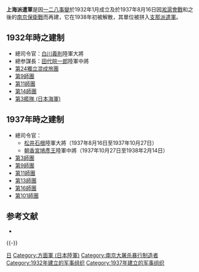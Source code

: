 {{no footnotes|time=2019-02-21T09:00:59+00:00}}
'''上海派遣軍'''是因[[一二八事變|一二八事變]]於1932年1月成立及於1937年8月16日因[[淞滬會戰|淞滬會戰]]和之後的[[南京保衛戰|南京保衛戰]]而再建，它在1938年初被解散，其單位被拼入[[支那派遣軍|支那派遣軍]]。

== 1932年時之建制 ==
*總司令官：[[白川義則|白川義則]]陸軍大將
*總参謀長：[[田代皖一郎|田代皖一郎]]陸軍中將
* [[第24獨立混成旅團|第24獨立混成旅團]]
* [[第9師團|第9師團]]
* [[第11師團|第11師團]]
* [[第14師團|第14師團]]
* [[第3艦隊_(日本海軍)|第3艦隊 (日本海軍)]]

== 1937年時之建制 ==
*總司令官：
**[[松井石根|松井石根]]陸軍大將（1937年8月16日至1937年10月27日）
**[[朝香宮鳩彥王|朝香宮鳩彥王]]陸軍中將（1937年10月27日至1938年2月14日）
* [[第3師團|第3師團]]
* [[第9師團|第9師團]]
* [[第11師團|第11師團]]
* [[第13師團|第13師團]]
* [[第16師團|第16師團]]
* [[第101師團|第101師團]]

== 参考文献 ==
{{Reflist}}
{{refbegin}}
* {{cite book
 | last = Madej
 | first =  Victor
 | coauthors = 
 | year = 1981
 | title = Japanese Armed Forces Order of Battle, 1937-1945  
 | publisher = Game Publishing Company
 | location = 
 | ASIN = B000L4CYWW
}}
{{refend}}

{{-}}
{{日本軍陸軍序列軍}}
{{南京大屠杀}}
[[Category:遠征部隊|日]]
[[Category:方面軍_(日本陸軍)|Category:方面軍 (日本陸軍)]]
[[Category:南京大屠杀暴行制造者|Category:南京大屠杀暴行制造者]]
[[Category:1932年建立的军事组织|Category:1932年建立的军事组织]]
[[Category:1937年建立的军事组织|Category:1937年建立的军事组织]]